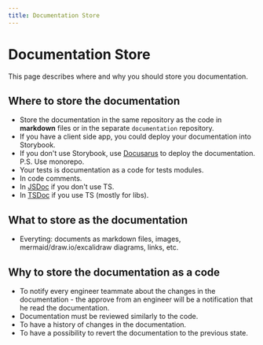 ```yaml
---
title: Documentation Store
---
```


# Documentation Store

This page describes where and why you should store you documentation.

## Where to store the documentation

- Store the documentation in the same repository as the code in **markdown** files or in the separate `documentation` repository.
- If you have a client side app, you could deploy your documentation into Storybook.
- If you don't use Storybook, use [Docusarus](https://docusaurus.io/) to deploy the documentation. P.S. Use monorepo.
- Your tests is documentation as a code for tests modules.
- In code comments.
- In [JSDoc](https://jsdoc.app/) if you don't use TS.
- In [TSDoc](https://tsdoc.org/) if you use TS (mostly for libs).

## What to store as the documentation

- Everyting: documents as markdown files, images, mermaid/draw.io/excalidraw diagrams, links, etc.

## Why to store the documentation as a code

- To notify every engineer teammate about the changes in the documentation - the approve from an engineer will be a notification that he read the documentation.
- Documentation must be reviewed similarly to the code.
- To have a history of changes in the documentation.
- To have a possibility to revert the documentation to the previous state.